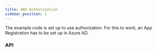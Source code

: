 ```yaml
---
title: AAD Authorization
sidebar_position: 1
---
```


The example code is set up to use authorization. For this to work, an App Registration has to be set up in Azure AD.

### API
